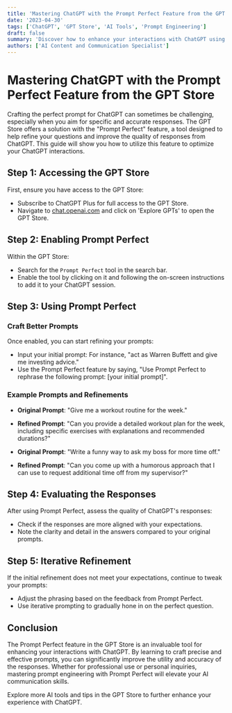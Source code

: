 ```yaml
---
title: 'Mastering ChatGPT with the Prompt Perfect Feature from the GPT Store'
date: '2023-04-30'
tags: ['ChatGPT', 'GPT Store', 'AI Tools', 'Prompt Engineering']
draft: false
summary: 'Discover how to enhance your interactions with ChatGPT using the Prompt Perfect feature from the GPT Store. Learn how to craft effective prompts to achieve better responses.'
authors: ['AI Content and Communication Specialist']
---
```


# Mastering ChatGPT with the Prompt Perfect Feature from the GPT Store

Crafting the perfect prompt for ChatGPT can sometimes be challenging, especially when you aim for specific and accurate responses. The GPT Store offers a solution with the "Prompt Perfect" feature, a tool designed to help refine your questions and improve the quality of responses from ChatGPT. This guide will show you how to utilize this feature to optimize your ChatGPT interactions.

## Step 1: Accessing the GPT Store

First, ensure you have access to the GPT Store:
- Subscribe to ChatGPT Plus for full access to the GPT Store.
- Navigate to [chat.openai.com](https://chat.openai.com) and click on 'Explore GPTs' to open the GPT Store.

## Step 2: Enabling Prompt Perfect

Within the GPT Store:
- Search for the `Prompt Perfect` tool in the search bar.
- Enable the tool by clicking on it and following the on-screen instructions to add it to your ChatGPT session.

## Step 3: Using Prompt Perfect

### Craft Better Prompts
Once enabled, you can start refining your prompts:
- Input your initial prompt: For instance, "act as Warren Buffett and give me investing advice."
- Use the Prompt Perfect feature by saying, "Use Prompt Perfect to rephrase the following prompt: [your initial prompt]".

### Example Prompts and Refinements
- **Original Prompt**: "Give me a workout routine for the week."
- **Refined Prompt**: "Can you provide a detailed workout plan for the week, including specific exercises with explanations and recommended durations?"

- **Original Prompt**: "Write a funny way to ask my boss for more time off."
- **Refined Prompt**: "Can you come up with a humorous approach that I can use to request additional time off from my supervisor?"

## Step 4: Evaluating the Responses

After using Prompt Perfect, assess the quality of ChatGPT's responses:
- Check if the responses are more aligned with your expectations.
- Note the clarity and detail in the answers compared to your original prompts.

## Step 5: Iterative Refinement

If the initial refinement does not meet your expectations, continue to tweak your prompts:
- Adjust the phrasing based on the feedback from Prompt Perfect.
- Use iterative prompting to gradually hone in on the perfect question.

## Conclusion

The Prompt Perfect feature in the GPT Store is an invaluable tool for enhancing your interactions with ChatGPT. By learning to craft precise and effective prompts, you can significantly improve the utility and accuracy of the responses. Whether for professional use or personal inquiries, mastering prompt engineering with Prompt Perfect will elevate your AI communication skills.

Explore more AI tools and tips in the GPT Store to further enhance your experience with ChatGPT.
